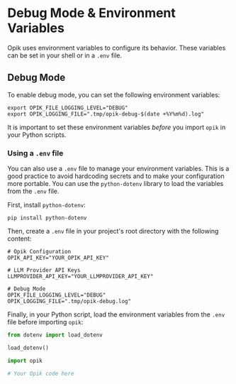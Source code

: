 # Debug Mode & Environment Variables

Opik uses environment variables to configure its behavior. These variables can be set in your shell or in a `.env` file.

## Debug Mode

To enable debug mode, you can set the following environment variables:

```shell
export OPIK_FILE_LOGGING_LEVEL="DEBUG"
export OPIK_LOGGING_FILE=".tmp/opik-debug-$(date +%Y%m%d).log"
```

It is important to set these environment variables *before* you import `opik` in your Python scripts.

### Using a `.env` file

You can also use a `.env` file to manage your environment variables. This is a good practice to avoid hardcoding secrets and to make your configuration more portable. You can use the `python-dotenv` library to load the variables from the `.env` file.

First, install `python-dotenv`:

```shell
pip install python-dotenv
```

Then, create a `.env` file in your project's root directory with the following content:

```dotenv
# Opik Configuration
OPIK_API_KEY="YOUR_OPIK_API_KEY"

# LLM Provider API Keys
LLMPROVIDER_API_KEY="YOUR_LLMPROVIDER_API_KEY"

# Debug Mode
OPIK_FILE_LOGGING_LEVEL="DEBUG"
OPIK_LOGGING_FILE=".tmp/opik-debug.log"
```

Finally, in your Python script, load the environment variables from the `.env` file before importing `opik`:

```python
from dotenv import load_dotenv

load_dotenv()

import opik

# Your Opik code here
```
